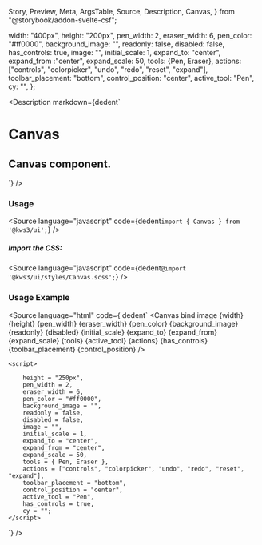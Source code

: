   Story,
  Preview,
  Meta,
  ArgsTable,
  Source,
  Description,
  Canvas,
} from "@storybook/addon-svelte-csf";

  width: "400px",
  height: "200px",
  pen_width: 2,
  eraser_width: 6,
  pen_color: "#ff0000",
  background_image: "",
  readonly: false,
  disabled: false,
  has_controls: true,
  image: "",
  initial_scale: 1,
  expand_to: "center",
  expand_from :"center",
  expand_scale: 50,
  tools: {Pen, Eraser},
  actions: ["controls", "colorpicker", "undo", "redo", "reset", "expand"],
  toolbar_placement: "bottom",
  control_position: "center",
  active_tool: "Pen",
  cy: "",
};

<Version />

<Meta of={CanvasStories} />

<Description
  markdown={dedent`
# Canvas
## Canvas component.
`}
/>

<Canvas>
  <Story of={CanvasStories.Canvas} />
</Canvas>

<Controls />

### Usage

<Source language="javascript" code={dedent`import { Canvas } from '@kws3/ui';`} />

##### Import the CSS:

<Source language="javascript" code={dedent`@import '@kws3/ui/styles/Canvas.scss';`} />

### Usage Example

<Source
  language="html"
  code={ dedent`
      <Canvas
        bind:image
        {width}
        {height}
        {pen_width}
        {eraser_width}
        {pen_color}
        {background_image}
        {readonly}
        {disabled}
        {initial_scale}
        {expand_to}
        {expand_from}
        {expand_scale}
        {tools}
        {active_tool}
        {actions}
        {has_controls}
        {toolbar_placement}
        {control_position}
        />
    
    <script>
      
        height = "250px",
        pen_width = 2,
        eraser_width = 6,
        pen_color = "#ff0000",
        background_image = "",
        readonly = false,
        disabled = false,
        image = "",
        initial_scale = 1,
        expand_to = "center",
        expand_from = "center",
        expand_scale = 50,
        tools = { Pen, Eraser },
        actions = ["controls", "colorpicker", "undo", "redo", "reset", "expand"],
        toolbar_placement = "bottom",
        control_position = "center",
        active_tool = "Pen",
        has_controls = true,
        cy = "";
    </script>
  `}
/>
